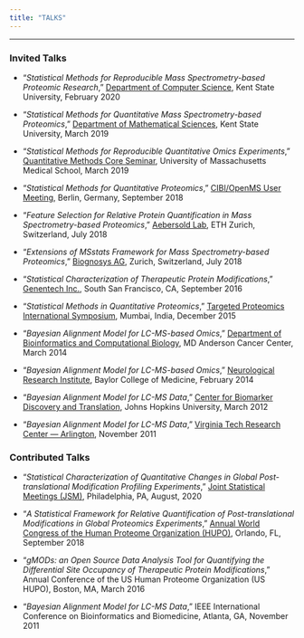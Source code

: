 ```yaml
---
title: "TALKS"
---
```


---

### Invited Talks

* "_Statistical Methods for Reproducible Mass Spectrometry-based Proteomic Research_," [Department of Computer Science](https://www.kent.edu/cs), Kent State University, February 2020

* "_Statistical Methods for Quantitative Mass Spectrometry-based Proteomics_," [Department of Mathematical Sciences](https://www.kent.edu/math), Kent State University, March 2019

* "_Statistical Methods for Reproducible Quantitative Omics Experiments_," [Quantitative Methods Core Seminar](https://www.umassmed.edu/pqhs/qmc/), University of Massachusetts Medical School, March 2019

* "_Statistical Methods for Quantitative Proteomics_," [CIBI/OpenMS User Meeting](https://sites.google.com/view/cibi-user-meeting-2018/home), Berlin, Germany, September 2018

* "_Feature Selection for Relative Protein Quantification in Mass Spectrometry-based Proteomics_," [Aebersold Lab](http://www.imsb.ethz.ch/research/aebersold.html), ETH Zurich, Switzerland, July 2018

* "_Extensions of MSstats Framework for Mass Spectrometry-based Proteomics_," [Biognosys AG](https://biognosys.com/), Zurich, Switzerland, July 2018

* "_Statistical Characterization of Therapeutic Protein Modifications_," [Genentech Inc.](https://www.gene.com/), South San Francisco, CA, September 2016

* "_Statistical Methods in Quantitative Proteomics_," [Targeted Proteomics International Symposium](http://www.bio.iitb.ac.in/~sanjeeva/itpws/symposium/), Mumbai, India, December 2015

* "_Bayesian Alignment Model for LC-MS-based Omics_," [Department of Bioinformatics and Computational Biology](https://www.mdanderson.org/research/departments-labs-institutes/departments-divisions/bioinformatics-and-computational-biology.html), MD Anderson Cancer Center, March 2014

* "_Bayesian Alignment Model for LC-MS-based Omics_," [Neurological Research Institute](https://nri.texaschildrens.org/), Baylor College of Medicine, February 2014

* "_Bayesian Alignment Model for LC-MS Data_," [Center for Biomarker Discovery and Translation](https://www.biomarkercenter.org/), Johns Hopkins University, March 2012

* "_Bayesian Alignment Model for LC-MS Data_," [Virginia Tech Research Center --- Arlington](https://www.ncr.vt.edu/discovery/research_center_arlington.html), November 2011

### Contributed Talks

* "_Statistical Characterization of Quantitative Changes in Global Post-translational Modification Profiling Experiments_," [Joint Statistical Meetings (JSM)](https://ww2.amstat.org/meetings/jsm/2020/), Philadelphia, PA, August, 2020

* "_A Statistical Framework for Relative Quantification of Post-translational Modifications in Global Proteomics Experiments_," [Annual World Congress of the Human Proteome Organization (HUPO)](https://www.hupo2018.org/), Orlando, FL, September 2018

* "_gMODs: an Open Source Data Analysis Tool for Quantifying the Differential Site Occupancy of Therapeutic Protein Modifications_," Annual Conference of the US Human Proteome Organization (US HUPO), Boston, MA, March 2016

* "_Bayesian Alignment Model for LC-MS Data_," IEEE International Conference on Bioinformatics and Biomedicine, Atlanta, GA, November 2011

